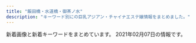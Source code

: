 ```yaml
---
title: "飯田橋・水道橋・御茶ノ水"
description: "キーワード別にの巨乳アジアン・チャイナエステ嬢情報をまとめました。"
---
```


新着画像と新着キーワードをまとめています。
2021年02月07日の情報です。

<DmmAffiliateIns />
<KeywordTable
  shops={
    [
    {
        "station": "\u795e\u4fdd\u753a\u99c5A7\u51fa\u53e3",
        "keywords": {
            "C": 7
        },
        "name": "\u30e9\u30d4\u30b9",
        "img_links": [
            "http://rapisu.tokyo/images/tiao.png",
            "http://rapisu.tokyo/images/top.png",
            "http://rapisu.tokyo/images/r2.jpg",
            "http://rapisu.tokyo/images/g0.jpg",
            "http://rapisu.tokyo/images/end.png",
            "http://rapisu.tokyo/images/meihui.jpg",
            "http://rapisu.tokyo/images/mika.jpg",
            "http://rapisu.tokyo/images/flash1.jpg",
            "http://rapisu.tokyo/images/mobile.png",
            "http://rapisu.tokyo/images/r3.jpg",
            "http://rapisu.tokyo/images/flash.jpg",
            "http://rapisu.tokyo/images/zi_staff.png",
            "http://rapisu.tokyo/images/r1.jpg"
        ],
        "url": "http://rapisu.tokyo/"
    },
    {
        "station": "JR\u6c34\u9053\u6a4b\u99c5\u897f\u53e3",
        "url": "http://yu.xyz.mn/",
        "img_links": [
            "http://yu.xyz.mn/images/s_staff.jpg",
            "http://yu.xyz.mn/images/top.jpg",
            "http://yu.xyz.mn/images/room1.jpg",
            "http://yu.xyz.mn/images/ac3.jpg",
            "http://yu.xyz.mn/images/ac6.jpg",
            "http://yu.xyz.mn/images/s_news.jpg",
            "http://yu.xyz.mn/photos/sites/91/2019/12/2019122901424384.jpg",
            "http://yu.xyz.mn/images/ac2.jpg",
            "http://yu.xyz.mn/images/ac4.jpg",
            "http://yu.xyz.mn/images/ac5.jpg",
            "http://yu.xyz.mn/images/room2.jpg",
            "http://yu.xyz.mn/photos/sites/91/2019/12/2019122702252767.jpg",
            "http://yu.xyz.mn/images/room4.jpg",
            "http://yu.xyz.mn/images/s_shedule.jpg",
            "http://yu.xyz.mn/images/mobile.jpg",
            "http://yu.xyz.mn/photos/sites/91/2020/02/2020022305370017.jpg",
            "http://yu.xyz.mn/images/room3.jpg",
            "http://yu.xyz.mn/images/ac1.jpg",
            "http://yu.xyz.mn/photos/sites/91/2021/01/2021012205451889.jpg",
            "http://yu.xyz.mn/photos/sites/91/2020/04/2020040807282190.jpg",
            "http://yu.xyz.mn/photos/sites/91/2019/12/2019122702252691.jpg"
        ],
        "keywords": {
            "85": 21,
            "D": 35,
            "C": 20,
            "84": 7,
            "87": 7,
            "86": 7
        },
        "name": "\u60a0 \u3086\u3046"
    },
    {
        "station": "\u795e\u4fdd\u753a\u99c5A1\u51fa\u53e3",
        "img_links": [],
        "url": "https://kira.uouono.com/",
        "keywords": {},
        "name": "\u30ad\u30e9\u30e9"
    },
    {
        "keywords": {
            "84": 4,
            "D": 18,
            "E": 6,
            "83": 10,
            "F": 6,
            "88": 4,
            "89": 6,
            "85": 6
        },
        "url": "http://venus.tyo.cm/",
        "img_links": [
            "http://venus.tyo.cm/images/room1.jpg",
            "http://venus.tyo.cm/photos/sites/40/2020/08/2020083109075883.jpeg",
            "http://venus.tyo.cm/photos/sites/40/2020/05/202005250635220.jpg",
            "http://venus.tyo.cm/images/mainimg.jpg",
            "http://venus.tyo.cm/photos/sites/40/2020/09/2020091012404045.jpeg",
            "http://venus.tyo.cm/photos/sites/40/2020/09/2020090907201289.jpeg",
            "http://venus.tyo.cm/images/pagetop.png",
            "http://venus.tyo.cm/images/room6.jpg",
            "http://venus.tyo.cm/photos/sites/40/2020/08/2020083109075848.jpeg",
            "http://venus.tyo.cm/images/spmainimg.jpg",
            "http://venus.tyo.cm/photos/sites/40/2020/08/2020083109075781.jpeg",
            "http://venus.tyo.cm/images/top.png",
            "http://venus.tyo.cm/photos/sites/40/2020/08/2020083109075685.jpeg",
            "http://venus.tyo.cm/photos/sites/40/2020/08/2020083109075784.jpeg",
            "http://venus.tyo.cm/images/room3.jpg",
            "http://venus.tyo.cm/photos/sites/40/2020/09/2020090907201348.jpeg",
            "http://venus.tyo.cm/photos/sites/40/2020/08/2020083110414612.jpeg",
            "http://venus.tyo.cm/photos/sites/40/2020/10/202010021052282.jpeg",
            "http://venus.tyo.cm/photos/sites/40/2020/08/2020083109075912.jpeg",
            "http://venus.tyo.cm/images/room2.jpg",
            "http://venus.tyo.cm/photos/sites/40/2020/08/2020083110414597.jpeg",
            "http://venus.tyo.cm/images/room5.jpg",
            "http://venus.tyo.cm/images/room4.jpg"
        ],
        "name": "\u30d3\u30fc\u30ca\u30b9",
        "station": "JR\u6c34\u9053\u6a4b\u99c5\u6771\u53e3"
    },
    {
        "name": "Lime",
        "url": "http://sln-relax.com/",
        "img_links": [
            "http://sln-relax.com/pic/topimg2.jpg",
            "http://sln-relax.com/img/att.jpg",
            "http://sln-relax.com/img/ttl_tnew.jpg",
            "http://sln-relax.com/img/ttl_staff.png",
            "http://sln-relax.com/i/files/girl01.jpg",
            "http://sln-relax.com/scdl/staff/10011.jpg",
            "http://sln-relax.com/img/ttl_rec.jpg",
            "http://sln-relax.com/scdl/staff/10041.jpg",
            "http://sln-relax.com/i/files/homeimg.jpg",
            "http://sln-relax.com/pic/topimg1.jpg",
            "http://sln-relax.com/scdl/staff/10071.jpg",
            "http://sln-relax.com/pic/topimg3.jpg",
            "http://sln-relax.com/img/ttl_mobile.jpg",
            "http://sln-relax.com/i/files/girl02.jpg",
            "http://sln-relax.com/scdl/staff/10051.jpg",
            "http://sln-relax.com/scdl/staff/10061.jpg",
            "http://sln-relax.com/pic/head.png",
            "http://sln-relax.com/scdl/staff/10031.jpg",
            "http://sln-relax.com/img/ttl_concept.jpg",
            "http://sln-relax.com/scdl/staff/10081.jpg",
            "http://sln-relax.com/scdl/staff/10021.jpg"
        ],
        "station": "JR\u6c34\u9053\u6a4b\u99c5\u897f\u53e3",
        "keywords": {
            "C": 17
        }
    },
    {
        "img_links": [],
        "url": "https://izumi-esthe.tokyo/",
        "keywords": {},
        "station": "\u5c0f\u5ddd\u753a\u99c5B5\u51fa\u53e3",
        "name": "\u7652\u3057\u306e\u6cc9"
    },
    {
        "img_links": [
            "https://suidobashi-mensesthe.com/button/blog.png",
            "https://suidobashi-mensesthe.com/staff/ai-l1.jpg",
            "https://suidobashi-mensesthe.com/room/4-s.jpg",
            "https://suidobashi-mensesthe.com/images/flower.png",
            "https://suidobashi-mensesthe.com/images/covit19.jpg",
            "https://suidobashi-mensesthe.com/images/main-sp.jpg",
            "https://suidobashi-mensesthe.com/room/4-l.jpg",
            "https://suidobashi-mensesthe.com/room/1-l.jpg",
            "https://suidobashi-mensesthe.com/images/qrcode.png",
            "https://suidobashi-mensesthe.com/staff/yumi-l1.jpg",
            "https://suidobashi-mensesthe.com/room/3-l.jpg",
            "https://suidobashi-mensesthe.com/staff/midori-l2.jpg",
            "https://suidobashi-mensesthe.com/staff/erika-s1.jpg",
            "https://suidobashi-mensesthe.com/images/main1.jpg",
            "https://suidobashi-mensesthe.com/room/esthe3.jpg",
            "https://suidobashi-mensesthe.com/room/2-s.jpg",
            "https://suidobashi-mensesthe.com/staff/yui-s1.jpg",
            "https://suidobashi-mensesthe.com/staff/yumil2.jpg",
            "https://suidobashi-mensesthe.com/icon/twitter.png",
            "https://suidobashi-mensesthe.com/staff/ai-s1.jpg",
            "https://suidobashi-mensesthe.com/button/staff.png",
            "https://suidobashi-mensesthe.com/images/footer-r.png",
            "https://suidobashi-mensesthe.com/room/5-s.jpg",
            "https://suidobashi-mensesthe.com/images/header3.png",
            "https://suidobashi-mensesthe.com/staff/midori-s3.jpg",
            "https://suidobashi-mensesthe.com/room/1-s.jpg",
            "https://suidobashi-mensesthe.com/staff/erika-l1.jpg",
            "https://suidobashi-mensesthe.com/staff/ai-s2.jpg",
            "https://suidobashi-mensesthe.com/room/5-l.jpg",
            "https://suidobashi-mensesthe.com/room/6-l.jpg",
            "https://suidobashi-mensesthe.com/room/6-s.jpg",
            "https://suidobashi-mensesthe.com/images/footer-l.png",
            "https://suidobashi-mensesthe.com/staff/yumi-s2.jpg",
            "https://suidobashi-mensesthe.com/room/2-l.jpg",
            "https://suidobashi-mensesthe.com/button/home.png",
            "https://suidobashi-mensesthe.com/staff/midori-s1.jpg",
            "https://suidobashi-mensesthe.com/mens-esthe-massage/2020/08/06/yui-s1.jpg",
            "https://suidobashi-mensesthe.com/staff/midori-l1.jpg",
            "https://suidobashi-mensesthe.com/icon/line.png",
            "https://suidobashi-mensesthe.com/room/esthe2.jpg",
            "https://suidobashi-mensesthe.com/icon/facebook.png",
            "https://suidobashi-mensesthe.com/mens-esthe-massage/2020/02/27/yui-s1.jpg",
            "https://suidobashi-mensesthe.com/staff/midori-s2.jpg",
            "https://suidobashi-mensesthe.com/staff/yumi-s1.jpg",
            "https://suidobashi-mensesthe.com/images/clear.png",
            "https://suidobashi-mensesthe.com/staff/midori-l3.jpg",
            "https://suidobashi-mensesthe.com/icon/google_plus.png",
            "https://suidobashi-mensesthe.com/staff/yui-s2.jpg",
            "https://suidobashi-mensesthe.com/images/prin-video2.jpg",
            "https://suidobashi-mensesthe.com/staff/yui-l1.jpg",
            "https://suidobashi-mensesthe.com/room/esthe1.jpg",
            "https://suidobashi-mensesthe.com/staff/yui-l2.jpg",
            "https://suidobashi-mensesthe.com/room/3-s.jpg",
            "https://suidobashi-mensesthe.com/staff/ai-l2.jpg"
        ],
        "keywords": {},
        "name": "\u30d7\u30ea\u30f3",
        "station": "JR\u6c34\u9053\u6a4b\u99c5\u897f\u53e3",
        "url": "https://suidobashi-mensesthe.com/"
    },
    {
        "url": "http://aromalucky.xyz/",
        "name": "\u30a2\u30ed\u30de\u30e9\u30c3\u30ad\u30fc",
        "station": "\u5c0f\u5ddd\u753a\u99c5B4",
        "keywords": {},
        "img_links": [
            "https://i2.wp.com/aromalucky.xyz/wp-content/uploads/2019/05/03.png",
            "https://i1.wp.com/aromalucky.xyz/wp-content/uploads/2019/10/20.jpg",
            "https://i0.wp.com/aromalucky.xyz/wp-content/uploads/2019/05/15.jpg",
            "https://i2.wp.com/aromalucky.xyz/wp-content/uploads/2017/12/02.jpg",
            "https://i2.wp.com/aromalucky.xyz/wp-content/uploads/2020/09/21.jpg",
            "https://i0.wp.com/aromalucky.xyz/wp-content/uploads/2019/05/02.png",
            "https://i0.wp.com/aromalucky.xyz/wp-content/uploads/2017/12/05-1.jpg",
            "https://i1.wp.com/aromalucky.xyz/wp-content/uploads/2019/05/16.jpg",
            "https://i2.wp.com/aromalucky.xyz/wp-content/uploads/2017/12/03-1.jpg",
            "https://i1.wp.com/aromalucky.xyz/wp-content/uploads/2017/12/04-1.jpg",
            "https://i2.wp.com/aromalucky.xyz/wp-content/uploads/2017/12/08.jpg",
            "https://i2.wp.com/aromalucky.xyz/wp-content/uploads/2019/04/14.jpg",
            "https://i2.wp.com/aromalucky.xyz/wp-content/uploads/2019/04/12.jpg",
            "https://i0.wp.com/aromalucky.xyz/wp-content/uploads/2019/04/13.jpg",
            "http://aromalucky.xyz/wp-content/uploads/2019/05/01_02.png"
        ]
    },
    {
        "url": "http://rioplioop.xyz/",
        "name": "\u307f\u3055\u304d",
        "img_links": [
            "http://rioplioop.xyz/picture/cam-01.jpg",
            "http://rioplioop.xyz/uploads/201215/1-201215140614E6.jpg",
            "http://rioplioop.xyz/uploads/200625/1-200625140422133.jpg",
            "http://rioplioop.xyz/uploads/210122/1-2101221A121555.jpg",
            "http://rioplioop.xyz/uploads/200601/1-200601142639540.jpg",
            "http://rioplioop.xyz/picture/m-head01.jpg",
            "http://rioplioop.xyz/uploads/200619/1-20061912514T35.jpg",
            "http://rioplioop.xyz/picture/foot01.jpg",
            "http://rioplioop.xyz/uploads/200601/1-200601142S1947.jpg",
            "http://rioplioop.xyz/uploads/200601/1-200601142G5438.jpg",
            "http://rioplioop.xyz/uploads/201207/1-20120G62S9A5.jpg",
            "http://rioplioop.xyz/uploads/200709/1-200FZ94225252.jpg",
            "http://rioplioop.xyz/uploads/200720/1-200H0125T94A.jpg",
            "http://rioplioop.xyz/uploads/200601/1-200601142913462.jpg",
            "http://rioplioop.xyz/picture/m-top003.jpg",
            "http://rioplioop.xyz/picture/call.png",
            "http://rioplioop.xyz/uploads/200625/1-200625140331O1.jpg",
            "http://rioplioop.xyz/uploads/200710/1-200G01PS2Q3.jpg",
            "http://rioplioop.xyz/uploads/200709/1-200FZ94240538.jpg",
            "http://rioplioop.xyz/uploads/200619/1-200619125204158.jpg",
            "http://rioplioop.xyz/uploads/200601/1-200601142TY37.jpg",
            "http://rioplioop.xyz/uploads/201215/1-20121514062YE.jpg",
            "http://rioplioop.xyz/picture/m-top004.jpg",
            "http://rioplioop.xyz/uploads/200601/1-200601142F5435.jpg",
            "http://rioplioop.xyz/uploads/210122/1-2101221A05a06.jpg",
            "http://rioplioop.xyz/uploads/210107/1-21010G41345N3.jpg",
            "http://rioplioop.xyz/uploads/200720/1-200H0125S1U2.jpg",
            "http://rioplioop.xyz/uploads/200601/1-200601142R2G3.jpg",
            "http://rioplioop.xyz/uploads/200601/1-200601142629454.jpg",
            "http://rioplioop.xyz/uploads/200601/1-200601142K43F.jpg",
            "http://rioplioop.xyz/uploads/200601/1-200601142U5L7.jpg",
            "http://rioplioop.xyz/uploads/200601/1-200601142P4643.jpg",
            "http://rioplioop.xyz/uploads/200601/1-200601142921510.jpg",
            "http://rioplioop.xyz/uploads/210107/1-21010G41433150.jpg"
        ],
        "keywords": {
            "84": 2,
            "94": 10,
            "D": 3,
            "C": 2,
            "F": 10,
            "85": 1
        },
        "station": "JR\u6c34\u9053\u6a4b\u99c5\u6771\u53e3"
    },
    {
        "img_links": [],
        "url": "https://raku-relax.tokyo/",
        "name": "\u697d\u697d",
        "keywords": {},
        "station": "\u725b\u8fbc\u795e\u697d\u5742\u99c5A2\u51fa\u53e3"
    }
]
}
/>
<DmmAffiliateScript />
